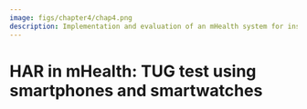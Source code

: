 ```yaml
---
image: figs/chapter4/chap4.png
description: Implementation and evaluation of an mHealth system for instrumenting a mobility test.
---
```


# HAR in mHealth: TUG test using smartphones and smartwatches